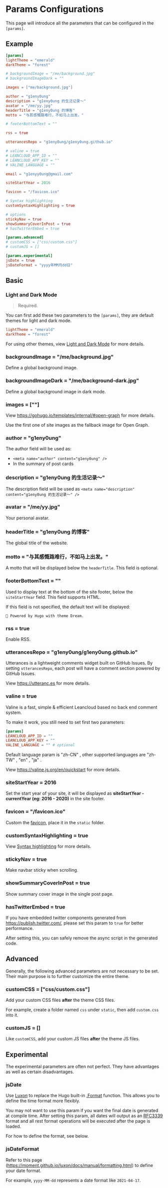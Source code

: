 
# Params Configurations

This page will introduce all the parameters that can be configured in the `[params]`.

## Example

```toml
[params]
lightTheme = "emerald"
darkTheme = "forest"

# backgroundImage = "/me/background.jpg"
# backgroundImageDark = ""

images = ["me/background.jpg"]

author = "g1eny0ung"
description = "g1eny0ung 的生活记录～"
avatar = "/me/yy.jpg"
headerTitle = "g1eny0ung 的博客"
motto = "与其感慨路难行，不如马上出发。"

# footerBottomText = ""

rss = true

utterancesRepo = "g1eny0ung/g1eny0ung.github.io"

# valine = true
# LEANCLOUD_APP_ID = ""
# LEANCLOUD_APP_KEY = ""
# VALINE_LANGUAGE = ""

email = "g1enyy0ung@gmail.com"

siteStartYear = 2016

favicon = "/favicon.ico"

# Syntax highlighting
customSyntaxHighlighting = true

# options
stickyNav = true
showSummaryCoverInPost = true
# hasTwitterEmbed = true

[params.advanced]
# customCSS = ["css/custom.css"]
# customJS = []

[params.experimental]
jsDate = true
jsDateFormat = "yyyy年MM月dd日"
```

## Basic

### Light and Dark Mode

> Required.

You can first add these two parameters to the `[params]`, they are default themes for light and dark mode.

```toml
lightTheme = "emerald"
darkTheme = "forest"
```

For using other themes, view [Light and Dark Mode](light-and-dark-mode.md) for more details.

### backgroundImage = "/me/background.jpg"

Define a global background image.

### backgroundImageDark = "/me/background-dark.jpg"

Define a global background image in dark mode.

### images = [""]

View https://gohugo.io/templates/internal/#open-graph for more details.

Use the first one of site images as the fallback image for Open Graph.

### author = "g1eny0ung"

The author field will be used as:

- `<meta name="author" content="g1eny0ung" />`
- In the summary of post cards

### description = "g1eny0ung 的生活记录～"

The description field will be used as `<meta name="description" content="g1eny0ung 的生活记录～" />`

### avatar = "/me/yy.jpg"

Your personal avatar.

### headerTitle = "g1eny0ung 的博客"

The global title of the website.

### motto = "与其感慨路难行，不如马上出发。"

A motto that will be displayed below the `headerTitle`. This field is optional.

### footerBottomText = ""

Used to display text at the bottom of the site footer, below the `siteStartYear` field. This field supports HTML.

If this field is not specified, the default text will be displayed:

`🌱 Powered by Hugo with theme Dream.`

### rss = true

Enable RSS.

### utterancesRepo = "g1eny0ung/g1eny0ung.github.io"

Utterances is a lightweight comments widget built on GitHub Issues. By setting `utterancesRepo`, each post will have a comment section powered by GitHub Issues.

View https://utteranc.es for more details.

### valine = true

Valine is a fast, simple & efficient Leancloud based no back end comment system.

To make it work, you still need to set first two parameters:

```toml
[params]
LEANCLOUD_APP_ID = ""
LEANCLOUD_APP_KEY = ""
VALINE_LANGUAGE = "" # optional
```

Default language param is "zh-CN" , other supported languages are "zh-TW" , "en" , "ja" .

View https://valine.js.org/en/quickstart for more details.

### siteStartYear = 2016

Set the start year of your site, it will be displayed as **siteStartYear - currentYear (eg: 2016 - 2020)** in the
site footer.

### favicon = "/favicon.ico"

Custom the [favicon](https://en.wikipedia.org/wiki/Favicon), place it in the `static` folder.

### customSyntaxHighlighting = true

View [Syntax highlighting](syntax-highlighting.md) for more details.

### stickyNav = true

Make navbar sticky when scrolling.

### showSummaryCoverInPost = true

Show summary cover image in the single post page.

### hasTwitterEmbed = true

If you have embedded twitter components generated from https://publish.twitter.com/, please set this param to `true` for better performance.

After setting this, you can safely remove the async script in the generated code.

## Advanced

<Callout type="info">
  Generally, the following advanced parameters are not necessary to be set. Their main purpose is to further customize
  the entire theme.
</Callout>

### customCSS = ["css/custom.css"]

Add your custom CSS files **after** the theme CSS files.

For example, create a folder named `css` under `static`, then add `custom.css` into it.

### customJS = []

Like `customCSS`, add your custom JS files **after** the theme JS files.

## Experimental

<Callout type="info">
  The experimental parameters are often not perfect. They have advantages as well as certain disadvantages.
</Callout>

### jsDate

Use [Luxon](https://moment.github.io/luxon/index.html) to replace the Hugo built-in [.Format](https://gohugo.io/functions/format/) function. This allows you to define the time format more flexibly.

You may not want to use this param if you want the final date is generated at compile time. After setting this param, all dates will output as an [RFC3339](https://en.wikipedia.org/wiki/ISO_8601) format and all rest format operations will be executed after the page is loaded.

For how to define the format, see below.

### jsDateFormat

Refer to this page (https://moment.github.io/luxon/docs/manual/formatting.html) to define your date format.

For example, `yyyy-MM-dd` represents a date format like `2021-04-17`.
